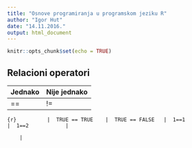 ```yaml
---
title: "Osnove programiranja u programskom jeziku R"
author: "Igor Hut"
date: "14.11.2016."
output: html_document
---
```


```r
knitr::opts_chunk$set(echo = TRUE)
```

## Relacioni operatori

Jednako          | Nije jednako 
---------------- | -------------
 ==              | !=
 ```{r}          |
 TRUE == TRUE    |
 TRUE == FALSE   |
 1==1            |
 1==2            |
 ```          
        
        
        
        |
